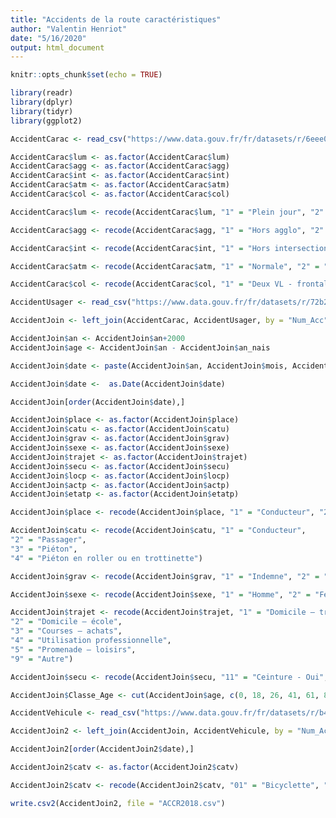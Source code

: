```yaml
---
title: "Accidents de la route caractéristiques"
author: "Valentin Henriot"
date: "5/16/2020"
output: html_document
---
```


```r
knitr::opts_chunk$set(echo = TRUE)
```

```r
library(readr)
library(dplyr)
library(tidyr)
library(ggplot2)
```

```r
AccidentCarac <- read_csv("https://www.data.gouv.fr/fr/datasets/r/6eee0852-cbd7-447e-bd70-37c433029405")
```

```r
AccidentCarac$lum <- as.factor(AccidentCarac$lum)
AccidentCarac$agg <- as.factor(AccidentCarac$agg)
AccidentCarac$int <- as.factor(AccidentCarac$int)
AccidentCarac$atm <- as.factor(AccidentCarac$atm)
AccidentCarac$col <- as.factor(AccidentCarac$col)

AccidentCarac$lum <- recode(AccidentCarac$lum, "1" = "Plein jour", "2" = "Crépuscule ou aube", "3" = "Nuit sans éclairage public", "4" = "Nuit avec éclairage public non allumé", "5" = "Nuit avec éclairage public allumé")

AccidentCarac$agg <- recode(AccidentCarac$agg, "1" = "Hors agglo", "2" = "Agglo")

AccidentCarac$int <- recode(AccidentCarac$int, "1" = "Hors intersection", "2" = "Intersection en X", "3" = "Intersection en T", "4" ="Intersection en Y", "5" = "Intersection plus de 4 branches", "6" = "Giratoire", "7" = "Place", "8" = "Passage à niveau", "9" = "Autre intersection")

AccidentCarac$atm <- recode(AccidentCarac$atm, "1" = "Normale", "2" = "Pluie légère", "3" = "Pluie forte", "4" = "Neige / Grêle", "5" = "Brouillard / Fumée", "6" = "Vent fort / Tempête", "7" = "Temps éblouissant", "8" = "Temps couvert", "9" = "Autre")

AccidentCarac$col <- recode(AccidentCarac$col, "1" = "Deux VL - frontale", "2" = "Deux VL - par l'arrière", "3" = "Deux VL - par le côté", "4" = "Trois VL ou plus - en chaîne", "5" = "Trois VL ou plus - collisions multiples", "6" = "Autre collison", "7" = "Sans collision")
```

```r
AccidentUsager <- read_csv("https://www.data.gouv.fr/fr/datasets/r/72b251e1-d5e1-4c46-a1c2-c65f1b26549a")
```

```r
AccidentJoin <- left_join(AccidentCarac, AccidentUsager, by = "Num_Acc")
```

```r
AccidentJoin$an <- AccidentJoin$an+2000
AccidentJoin$age <- AccidentJoin$an - AccidentJoin$an_nais
```

```r
AccidentJoin$date <- paste(AccidentJoin$an, AccidentJoin$mois, AccidentJoin$jour, sep = "/")

AccidentJoin$date <-  as.Date(AccidentJoin$date)
```

```r
AccidentJoin[order(AccidentJoin$date),]
```

```r
AccidentJoin$place <- as.factor(AccidentJoin$place)
AccidentJoin$catu <- as.factor(AccidentJoin$catu)
AccidentJoin$grav <- as.factor(AccidentJoin$grav)
AccidentJoin$sexe <- as.factor(AccidentJoin$sexe)
AccidentJoin$trajet <- as.factor(AccidentJoin$trajet)
AccidentJoin$secu <- as.factor(AccidentJoin$secu)
AccidentJoin$locp <- as.factor(AccidentJoin$locp)
AccidentJoin$actp <- as.factor(AccidentJoin$actp)
AccidentJoin$etatp <- as.factor(AccidentJoin$etatp)

AccidentJoin$place <- recode(AccidentJoin$place, "1" = "Conducteur", "2" = "Passager avant", "6" = "Passager AVM", "7" = "Passager ARG", "8" = "Passager ARM", "9" = "Passager ARD", "3" = "Passager ARD", "4" = "Passager ARG", "5" = "Passager ARM")

AccidentJoin$catu <- recode(AccidentJoin$catu, "1" = "Conducteur",
"2" = "Passager",
"3" = "Piéton",
"4" = "Piéton en roller ou en trottinette")

AccidentJoin$grav <- recode(AccidentJoin$grav, "1" = "Indemne", "2" = "Tué", "3" = "Grave", "4" = "Léger")

AccidentJoin$sexe <- recode(AccidentJoin$sexe, "1" = "Homme", "2" = "Femme")

AccidentJoin$trajet <- recode(AccidentJoin$trajet, "1" = "Domicile – travail",
"2" = "Domicile – école",
"3" = "Courses – achats",
"4" = "Utilisation professionnelle",
"5" = "Promenade – loisirs",
"9" = "Autre")

AccidentJoin$secu <- recode(AccidentJoin$secu, "11" = "Ceinture - Oui", "12" = "Ceinture - Non", "13" = "Ceinture - Non déterminable", "21" = "Casque - Oui", "22" = "Casque - Non", "23" = "Casque - Non déterminable")
```

```r
AccidentJoin$Classe_Age <- cut(AccidentJoin$age, c(0, 18, 26, 41, 61, 81, 100))
```

```r
AccidentVehicule <- read_csv("https://www.data.gouv.fr/fr/datasets/r/b4aaeede-1a80-4d76-8f97-543dad479167")
```

```r
AccidentJoin2 <- left_join(AccidentJoin, AccidentVehicule, by = "Num_Acc")
```

```r
AccidentJoin2[order(AccidentJoin2$date),]
```

```r
AccidentJoin2$catv <- as.factor(AccidentJoin2$catv)

AccidentJoin2$catv <- recode(AccidentJoin2$catv, "01" = "Bicyclette", "02" = "Cyclomoteur<=50cm3", "03" = "Voiturette", "07" = "Voiture", "10" = "Véhicule utilitaire", "13" = "PL<7,5T", "14" = "PL>7,5T", "15" = "PL > 3,5T + remorque", "16" = "Tracteur", "17" = "Tracteur + remorque", "20" = "Engin spécial", "21" = "Tracteur agricole", "30" = "Scooter<=50cm3", "31" = "Motocyclette<=125cm3", "32" = "Scooter<=125cm3", "33" = "Moto>125cm3", "34" = "Scooter>125cm3", "35" = "Quad<=50cm3", "36" = "Quad>50cm3", "37" = "Bus", "38" = "Car", "39" = "Train", "40" = "Tramway", "99" = "Autre véhicule")
```

```r
write.csv2(AccidentJoin2, file = "ACCR2018.csv")
```

